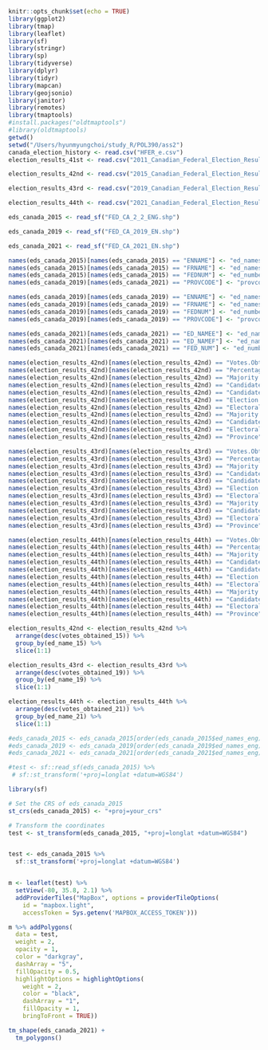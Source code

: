 ```r
knitr::opts_chunk$set(echo = TRUE)
library(ggplot2)
library(tmap)
library(leaflet)
library(sf)
library(stringr)
library(sp)
library(tidyverse)
library(dplyr)
library(tidyr)
library(mapcan)
library(geojsonio)
library(janitor)
library(remotes)
library(tmaptools)
#install.packages("oldtmaptools")
#library(oldtmaptools)
getwd()
setwd("/Users/hyunmyungchoi/study_R/POL390/ass2")
canada_election_history <- read.csv("HFER_e.csv")
election_results_41st <- read.csv("2011_Canadian_Federal_Election_Results.csv")

election_results_42nd <- read.csv("2015_Canadian_Federal_Election_Results.csv")

election_results_43rd <- read.csv("2019_Canadian_Federal_Election_Results.csv")

election_results_44th <- read.csv("2021_Canadian_Federal_Election_Results.csv")

eds_canada_2015 <- read_sf("FED_CA_2_2_ENG.shp")

eds_canada_2019 <- read_sf("FED_CA_2019_EN.shp")

eds_canada_2021 <- read_sf("FED_CA_2021_EN.shp")

names(eds_canada_2015)[names(eds_canada_2015) == "ENNAME"] <- "ed_names_eng"
names(eds_canada_2015)[names(eds_canada_2015) == "FRNAME"] <- "ed_names_fr"
names(eds_canada_2015)[names(eds_canada_2015) == "FEDNUM"] <- "ed_number"
names(eds_canada_2019)[names(eds_canada_2021) == "PROVCODE"] <- "provcode"

names(eds_canada_2019)[names(eds_canada_2019) == "ENNAME"] <- "ed_names_eng"
names(eds_canada_2019)[names(eds_canada_2019) == "FRNAME"] <- "ed_names_fr"
names(eds_canada_2019)[names(eds_canada_2019) == "FEDNUM"] <- "ed_number"
names(eds_canada_2019)[names(eds_canada_2019) == "PROVCODE"] <- "provcode"

names(eds_canada_2021)[names(eds_canada_2021) == "ED_NAMEE"] <- "ed_names_eng"
names(eds_canada_2021)[names(eds_canada_2021) == "ED_NAMEF"] <- "ed_names_fr"
names(eds_canada_2021)[names(eds_canada_2021) == "FED_NUM"] <- "ed_number"

names(election_results_42nd)[names(election_results_42nd) == "Votes.Obtained.Votes.obtenus"] <- "votes_obtained_15"
names(election_results_42nd)[names(election_results_42nd) == "Percentage.of.Votes.Obtained..Pourcentage.des.votes.obtenus"] <- "vote_perc_15"
names(election_results_42nd)[names(election_results_42nd) == "Majority.Majorité"] <- " majority_15"
names(election_results_42nd)[names(election_results_42nd) == "Candidate.Occupation.Profession.du.candidat"] <- "candidate_occupation_15"
names(election_results_42nd)[names(election_results_42nd) == "Candidate.Candidat"] <- "candidate_15"
names(election_results_42nd)[names(election_results_42nd) == "Election.Date"] <- "election_date_15"
names(election_results_42nd)[names(election_results_42nd) == "Electoral.District.Name.Nom.de.circonscription"] <- "ed_name_15"
names(election_results_42nd)[names(election_results_42nd) == "Majority.Percentage.Pourcentage.de.majorité"] <- "majority_percentage_15"
names(election_results_42nd)[names(election_results_42nd) == "Candidate.Residence.Résidence.du.candidat"] <- "candidate_residence_15"
names(election_results_42nd)[names(election_results_42nd) == "Electoral.District.Number.Numéro.de.circonscription"] <- "ed_number_15"
names(election_results_42nd)[names(election_results_42nd) == "Province"] <- "province_15"

names(election_results_43rd)[names(election_results_43rd) == "Votes.Obtained.Votes.obtenus"] <- "votes_obtained_19"
names(election_results_43rd)[names(election_results_43rd) == "Percentage.of.Votes.Obtained..Pourcentage.des.votes.obtenus"] <- "vote_perc_19"
names(election_results_43rd)[names(election_results_43rd) == "Majority.Majorité"] <- " majority_19"
names(election_results_43rd)[names(election_results_43rd) == "Candidate.Occupation.Profession.du.candidat"] <- "candidate_occupation_19"
names(election_results_43rd)[names(election_results_43rd) == "Candidate.Candidat"] <- "candidate_19"
names(election_results_43rd)[names(election_results_43rd) == "Election.Date"] <- "election_date_19"
names(election_results_43rd)[names(election_results_43rd) == "Electoral.District.Name.Nom.de.circonscription"] <- "ed_name_19"
names(election_results_43rd)[names(election_results_43rd) == "Majority.Percentage.Pourcentage.de.majorité"] <- "majority_percentage_19"
names(election_results_43rd)[names(election_results_43rd) == "Candidate.Residence.Résidence.du.candidat"] <- "candidate_residence_19"
names(election_results_43rd)[names(election_results_43rd) == "Electoral.District.Number.Numéro.de.circonscription"] <- "ed_number_19"
names(election_results_43rd)[names(election_results_43rd) == "Province"] <- "province_19"

names(election_results_44th)[names(election_results_44th) == "Votes.Obtained.Votes.obtenus"] <- "votes_obtained_21"
names(election_results_44th)[names(election_results_44th) == "Percentage.of.Votes.Obtained..Pourcentage.des.votes.obtenus"] <- "vote_perc_21"
names(election_results_44th)[names(election_results_44th) == "Majority.Majorité"] <- " majority_21"
names(election_results_44th)[names(election_results_44th) == "Candidate.Occupation.Profession.du.candidat"] <- "candidate_occupation_21"
names(election_results_44th)[names(election_results_44th) == "Candidate.Candidat"] <- "candidate_21"
names(election_results_44th)[names(election_results_44th) == "Election.Date"] <- "election_date_21"
names(election_results_44th)[names(election_results_44th) == "Electoral.District.Name.Nom.de.circonscription"] <- "ed_name_21"
names(election_results_44th)[names(election_results_44th) == "Majority.Percentage.Pourcentage.de.majorité"] <- "majority_percentage_21"
names(election_results_44th)[names(election_results_44th) == "Candidate.Residence.Résidence.du.candidat"] <- "candidate_residence_21"
names(election_results_44th)[names(election_results_44th) == "Electoral.District.Number.Numéro.de.circonscription"] <- "ed_number_21"
names(election_results_44th)[names(election_results_44th) == "Province"] <- "province_21"

election_results_42nd <- election_results_42nd %>%
  arrange(desc(votes_obtained_15)) %>% 
  group_by(ed_name_15) %>%
  slice(1:1)

election_results_43rd <- election_results_43rd %>%
  arrange(desc(votes_obtained_19)) %>% 
  group_by(ed_name_19) %>%
  slice(1:1)

election_results_44th <- election_results_44th %>%
  arrange(desc(votes_obtained_21)) %>% 
  group_by(ed_name_21) %>%
  slice(1:1)

#eds_canada_2015 <- eds_canada_2015[order(eds_canada_2015$ed_names_eng),]
#eds_canada_2019 <- eds_canada_2019[order(eds_canada_2019$ed_names_eng),]
#eds_canada_2021 <- eds_canada_2021[order(eds_canada_2021$ed_names_eng),]

#test <- sf::read_sf(eds_canada_2015) %>%
 # sf::st_transform('+proj=longlat +datum=WGS84')

library(sf)

# Set the CRS of eds_canada_2015
st_crs(eds_canada_2015) <- "+proj=your_crs"

# Transform the coordinates
test <- st_transform(eds_canada_2015, "+proj=longlat +datum=WGS84")


test <- eds_canada_2015 %>%
  sf::st_transform('+proj=longlat +datum=WGS84')


m <- leaflet(test) %>%
  setView(-80, 35.8, 2.1) %>%
  addProviderTiles("MapBox", options = providerTileOptions(
    id = "mapbox.light",
    accessToken = Sys.getenv('MAPBOX_ACCESS_TOKEN')))

m %>% addPolygons(
  data = test,
  weight = 2,
  opacity = 1,
  color = "darkgray",
  dashArray = "5",
  fillOpacity = 0.5,
  highlightOptions = highlightOptions(
    weight = 2,
    color = "black",
    dashArray = "1",
    fillOpacity = 1,
    bringToFront = TRUE))

tm_shape(eds_canada_2021) +
  tm_polygons()
```
